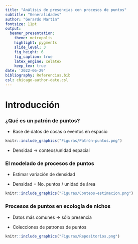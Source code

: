 ```yaml
---
title: "Análisis de presencias con procesos de puntos" 
subtitle: "Generalidades"
author: "Gerardo Martín"
fontsize: 11pt
output: 
  beamer_presentation:
    theme: metropolis
    highlight: pygments
    slide_level: 3
    fig_height: 6
    fig_caption: true
    latex_engine: xelatex
    keep_tex: true
date: '2022-06-29'
bibliography: Referencias.bib
csl: chicago-author-date.csl
---
```


# Introducción

### ¿Qué es un patrón de puntos?

-   Base de datos de cosas o eventos en espacio 

```r
knitr::include_graphics("Figuras/Patrón-puntos.png")
```

- Densidad $\rightarrow$ conteos/unidad espacial

### El modelado de procesos de puntos

- Estimar variación de densidad

- Densidad = No. puntos / unidad de área

```r
knitr::include_graphics("Figuras/Conteos-estimacion.png")
```

### Procesos de puntos en ecología de nichos

- Datos más comunes $\rightarrow$ sólo presencia

- Colecciones de patrones de puntos

```r
knitr::include_graphics("Figuras/Repositorios.png")
```




